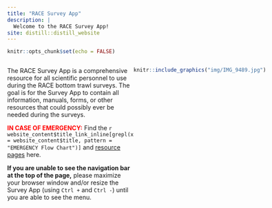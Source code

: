 ```yaml
---
title: "RACE Survey App"
description: |
  Welcome to the RACE Survey App!
site: distill::distill_website
---
```


```r
knitr::opts_chunk$set(echo = FALSE)
```


:::: {style="display: flex;"}

::: {}
The RACE Survey App is a comprehensive resource for all scientific personnel to use during the RACE bottom trawl surveys. The goal is for the Survey App to contain all information, manuals, forms, or other resources that could possibly ever be needed during the surveys.

<span style="color: red;">**IN CASE OF EMERGENCY:**</span> Find the `r website_content$title_link_inline[grepl(x = website_content$title, pattern = "EMERGENCY Flow Chart")] ` and [resource pages](.././docs/safety_illness_and_injury_reporting.html) here. 

**If you are unable to see the navigation bar at the top of the page,** please maximize your browser window and/or resize the Survey App (using `Ctrl +` and `Ctrl -`) until you are able to see the menu.
:::

::: {}
```r
knitr::include_graphics("img/IMG_9489.jpg")
```
:::

::::





